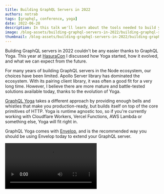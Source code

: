 ```yaml
---
title: Building GraphQL Servers in 2022
authors: notrab
tags: [graphql, conference, yoga]
date: 2022-06-28
description: In this talk we'll learn about the tools needed to build your own GraphQL server from scratch using GraphQL Yoga.
image: /blog-assets/building-graphql-servers-in-2022/building-graphql-servers-in-2022.png
thumbnail: /blog-assets/building-graphql-servers-in-2022/building-graphql-servers-in-2022-thumbnail.png
---
```


Building GraphQL servers in 2022 couldn't be any easier thanks to GraphQL Yoga. This year at [HasuraCon](https://hasura.io/events/hasura-con-2022/building-graphql-servers-in-2022-overview-of-the-bestnew-tools-you-should-add-to-your-toolbelt) I discussed how Yoga started, how it evolved, and what we can expect from the future.

For many years of building GraphQL servers in the Node ecosystem, our choices have been limited. Apollo Server library has dominated the ecosystem. With its pairing client library, it was often a good fit for a very long time. However, I believe there are more mature and battle-tested solutions available today, thanks to the evolution of Yoga.

[GraphQL Yoga](https://graphql-yoga.com) takes a different approach by providing enough bells and whistles that make you production-ready, but builds itself on top of the core primitives of HTTP. Yoga is runtime agnostic too, so if you're currently working with Cloudflare Workers, Vercel Functions, AWS Lambda or something else, Yoga will fit right in.

GraphQL Yoga comes with [Envelop](https://envelop.dev), and is the recommended way you should be using Envelop today to extend your GraphQL server.

<Video src="https://youtube.com/embed/XnmB1-2i8mI" title="Build a Modern GraphQL Server using GraphQL Yoga and the Modern JS Ecosystem Tools" />

If you haven't used Yoga before, this is how easy it is to create a production-ready GraphQL server:

```ts
import { createServer } from '@graphql-yoga/node'

const server = createServer({
  schema: {
    typeDefs: /* GraphQL */ `
      type Query {
        hello: String
      }
    `,
    resolvers: {
      Query: {
        hello: () => 'Hello from Yoga!'
      }
    }
  }
})

server.start()
```

If you are interested in following along with me to build a server, add plugins and more, you can watch the recording of the workshop:

<Video src="https://youtube.com/embed/zS-1SizRPnU" title="Building GraphQL Servers in 2022 - Overview of the Best New Tools You Should Add to Your Toolbelt" />

Hopefully you find this talk interesting, and you learn more about building GraphQL severs with Yoga!
